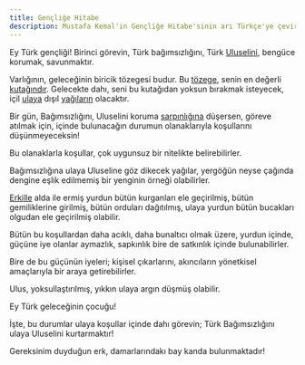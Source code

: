 ```yaml
---
title: Gençliğe Hitabe
description: Mustafa Kemal'in Gençliğe Hitabe'sinin arı Türkçe'ye çevirilmiş hâli.
---
```


Ey Türk gençliği!
Birinci görevin, Türk bağımsızlığını,
Türk [Uluselini](/tonga/tarih/uluseli), bengüce korumak, savunmaktır. 

Varlığının, geleceğinin biricik tözegesi budur.
Bu [tözege](/tonga/gunluk-hayat/tözege), senin en değerli [kutağındır](/tonga/gunluk-hayat/kutagı).
Gelecekte dahı, seni bu kutağıdan yoksun
bırakmak isteyecek, içil [ulaya](/tonga/doldurucular/ulaya) dışıl [yağıların](https://sozluk.gov.tr/) olacaktır.

Bir gün, Bağımsızlığını, Uluselini koruma [sarpınlığına](/tonga/gunluk-hayat/sarp) düşersen,
göreve atılmak için, içinde bulunacağın durumun
olanaklarıyla koşullarını düşünmeyeceksin!

Bu olanaklarla koşullar, 
çok uygunsuz bir nitelikte belirebilirler.

Bağımsızlığına ulaya Uluseline göz dikecek yağılar,
yergöğün neyse çağında dengine eşlik edilmemiş
bir yenginin örneği olabilirler.

[Erkille](/tonga/gunluk-hayat/erkil) alda ile ermiş yurdun bütün kurganları ele geçirilmiş,
bütün gemiliklerine girilmiş,
bütün orduları dağıtılmış,
ulaya yurdun bütün bucakları
olgudan ele geçirilmiş olabilir.

Bütün bu koşullardan daha acıklı,
daha bunaltıcı olmak üzere, yurdun içinde,
güçüne iye olanlar aymazlık,
sapkınlık bire de satkınlık içinde bulunabilirler.

Bire de bu güçünün iyeleri;
kişisel çıkarlarını, akıncıların yönetkisel amaçlarıyla bir araya getirebilirler.

Ulus, yoksullaştırılmış, yıkkın ulaya argın düşmüş olabilir.

Ey Türk geleceğinin çocuğu!

İşte, bu durumlar ulaya koşullar içinde dahı görevin; Türk Bağımsızlığını ulaya Uluselini kurtarmaktır!

Gereksinim duyduğun erk, damarlarındakı bay kanda bulunmaktadır!
